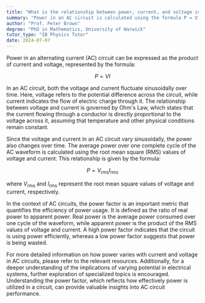 ```yaml
---
title: "What is the relationship between power, current, and voltage in an AC circuit?"
summary: "Power in an AC circuit is calculated using the formula P = VI, where P represents power, V is voltage, and I is current, highlighting the relationship between these three variables."
author: "Prof. Peter Brown"
degree: "PhD in Mathematics, University of Warwick"
tutor_type: "IB Physics Tutor"
date: 2024-07-07
---
```


Power in an alternating current (AC) circuit can be expressed as the product of current and voltage, represented by the formula:

$$ P = VI $$

In an AC circuit, both the voltage and current fluctuate sinusoidally over time. Here, voltage refers to the potential difference across the circuit, while current indicates the flow of electric charge through it. The relationship between voltage and current is governed by Ohm's Law, which states that the current flowing through a conductor is directly proportional to the voltage across it, assuming that temperature and other physical conditions remain constant.

Since the voltage and current in an AC circuit vary sinusoidally, the power also changes over time. The average power over one complete cycle of the AC waveform is calculated using the root mean square (RMS) values of voltage and current. This relationship is given by the formula:

$$ P = V_{\text{rms}} I_{\text{rms}} $$

where $V_{\text{rms}}$ and $I_{\text{rms}}$ represent the root mean square values of voltage and current, respectively.

In the context of AC circuits, the power factor is an important metric that quantifies the efficiency of power usage. It is defined as the ratio of real power to apparent power. Real power is the average power consumed over one cycle of the waveform, while apparent power is the product of the RMS values of voltage and current. A high power factor indicates that the circuit is using power efficiently, whereas a low power factor suggests that power is being wasted.

For more detailed information on how power varies with current and voltage in AC circuits, please refer to the relevant resources. Additionally, for a deeper understanding of the implications of varying potential in electrical systems, further exploration of specialized topics is encouraged. Understanding the power factor, which reflects how effectively power is utilized in a circuit, can provide valuable insights into AC circuit performance.
    